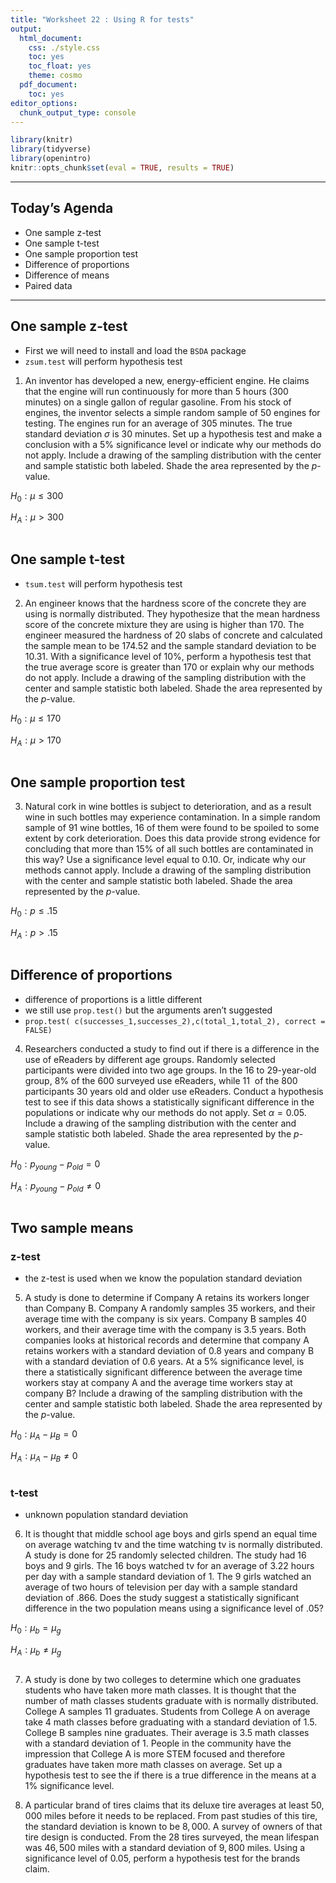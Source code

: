```yaml
---
title: "Worksheet 22 : Using R for tests"
output:
  html_document:
    css: ./style.css
    toc: yes
    toc_float: yes
    theme: cosmo
  pdf_document:
    toc: yes
editor_options:
  chunk_output_type: console
---
```

  
```r
library(knitr)
library(tidyverse)
library(openintro)
knitr::opts_chunk$set(eval = TRUE, results = TRUE)
```

---
  
## Today's Agenda
- One sample z-test
- One sample t-test
- One sample proportion test
- Difference of proportions
- Difference of means
- Paired data


---

## One sample z-test

- First we will need to install and load the `BSDA` package
- `zsum.test` will perform hypothesis test

1. An inventor has developed a new, energy-efficient engine. He claims that the engine will run continuously for more than $5$ hours ($300$ minutes) on a single gallon of regular gasoline. From his stock of engines, the inventor selects a simple random sample of $50$ engines for testing. The engines run for an average of $305$ minutes. The true standard deviation $\sigma$ is $30$ minutes. Set up a hypothesis test and make a conclusion with a $5 \%$ significance level or indicate why our methods do not apply. Include a drawing of the sampling distribution with the center and sample statistic both labeled. Shade the area represented by the $p$-value.

$H_0: \mu \leq 300$

$H_A: \mu > 300$

```r

```

## One sample t-test

- `tsum.test` will perform hypothesis test

2. An engineer knows that the hardness score of the concrete they are using is normally distributed. They hypothesize that the mean hardness score of the concrete mixture they are using is higher than $170$. The engineer measured the hardness of $20$ slabs of concrete and calculated the sample mean to be $174.52$ and the sample standard deviation to be $10.31$. With a significance level of $10 \%$, perform a hypothesis test that the true average score is greater than $170$ or explain why our methods do not apply. Include a drawing of the sampling distribution with the center and sample statistic both labeled. Shade the area represented by the $p$-value.

$H_0: \mu \leq 170$

$H_A: \mu >170$

```r

```
 
## One sample proportion test

3. Natural cork in wine bottles is subject to deterioration, and as a result wine in such bottles may experience contamination. In a simple random sample of $91$ wine bottles, $16$ of them were found to be spoiled to some extent by cork deterioration. Does this data provide strong evidence for concluding that more than $15 \%$ of all such bottles are contaminated in this way? Use a significance level equal to $0.10$. Or, indicate why our methods cannot apply. Include a drawing of the sampling distribution with the center and sample statistic both labeled. Shade the area represented by the $p$-value.

$H_0: p \leq .15$

$H_A: p > .15$

```r

```
 
## Difference of proportions

- difference of proportions is a little different
- we still use `prop.test()` but the arguments aren't suggested
- `prop.test( c(successes_1,successes_2),c(total_1,total_2), correct = FALSE)`

4. Researchers conducted a study to find out if there is a difference in the use of eReaders by different age groups. Randomly selected participants were divided into two age groups. In the $16$ to $29$-year-old group, $8 \%$ of the $600$ surveyed use eReaders, while $11\ %$ of the $800$ participants $30$ years old and older use eReaders. Conduct a hypothesis test to see if this data shows a statistically significant difference in the populations or indicate why our methods do not apply. Set $\alpha = 0.05$. Include a drawing of the sampling distribution with the center and sample statistic both labeled. Shade the area represented by the $p$-value.

$H_0: p_{young} - p_{old} = 0$

$H_A: p_{young} - p_{old} \neq 0$

```r

```

## Two sample means

### z-test

- the z-test is used when we know the population standard deviation

5. A study is done to determine if Company A retains its workers longer than Company B. Company A randomly samples $35$ workers, and their average time with the company is six years. Company B samples $40$ workers, and their average time with the company is $3.5$ years. Both companies looks at historical records and determine that company A retains workers with a standard deviation of $0.8$ years and company B with a standard deviation of $0.6$ years. At a $5 \%$ significance level, is there a statistically significant difference between the average time workers stay at company A and the average time workers stay at company B? Include a drawing of the sampling distribution with the center and sample statistic both labeled. Shade the area represented by the $p$-value.

$H_0: \mu_A - \mu_B =0$

$H_A: \mu_A - \mu_B \neq 0$

```r

```

### t-test 

- unknown population standard deviation

6. It is thought that middle school age boys and girls spend an equal time on average watching tv and the time watching tv is normally distributed. A study is done for $25$ randomly selected children. The study had $16$ boys and $9$ girls. The $16$ boys watched tv for an average of $3.22$ hours per day with a sample standard deviation of $1$. The $9$ girls watched an average of two hours of television per day with a sample standard deviation of $.866$. Does the study suggest a statistically significant difference in the two population means using a significance level of $.05$?

$H_0: \mu_b = \mu_g$

$H_A: \mu_b \neq \mu_g$

```r

```



7. A study is done by two colleges to determine which one graduates students who have taken more math classes. It is thought that the number of math classes students graduate with is normally distributed. College A samples $11$ graduates. Students from College A on average take $4$ math classes before graduating with a standard deviation of $1.5$. College B samples nine graduates. Their average is $3.5$ math classes with a standard deviation of $1$. People in the community have the impression that College A is more STEM focused and therefore graduates have taken more math classes on average. Set up a hypothesis test to see the if there is a true difference in the means at a $1 \%$ significance level. 

8. A particular brand of tires claims that its deluxe tire averages at least $50,000$ miles before it needs to be replaced. From past studies of this tire, the standard deviation is known to be $8,000$. A survey of owners of that tire design is conducted. From the $28$ tires surveyed, the mean lifespan was $46,500$ miles with a standard deviation of $9,800$ miles. Using a significance level of $0.05$, perform a hypothesis test for the brands claim.